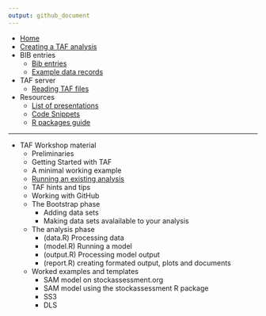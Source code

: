 ```yaml
---
output: github_document
---
```


<!--
![TAF](http://ices.dk/SiteCollectionImages/TAF/TAF_info_gfx_no_descriptions.png)
-->

* [Home](Home)
* [Creating a TAF analysis](Creating-a-TAF-analysis)
* BIB entries
  * [Bib entries](Bib-entries)
  * [Example data records](Example-data-records)
* TAF server
  * [Reading TAF files](Reading-TAF-files)
* Resources
  * [List of presentations](List-of-presentations)
  * [Code Snippets](Code-Snippets)
  * [R packages guide](R-packages-guide)

---

* TAF Workshop material
  * Preliminaries
  * Getting Started with TAF
  * A minimal working example
  * [Running an existing analysis](TAFWorkshopMaterial/Running-an-existing-analysis)
  * TAF hints and tips
  * Working with GitHub
  * The Bootstrap phase
    * Adding data sets
    * Making data sets avalailable to your analysis
  * The analysis phase
    * (data.R) Processing data
    * (model.R) Running a model
    * (output.R) Processing model output
    * (report.R) creating formated output, plots and documents
  * Worked examples and templates
    * SAM model on stockassessment.org
    * SAM model using the stockassessment R package
    * SS3
    * DLS

<!--
* [API](API)
  * [Analyses](API-analyses)
  * [Expert groups](API-expert-groups)
-->